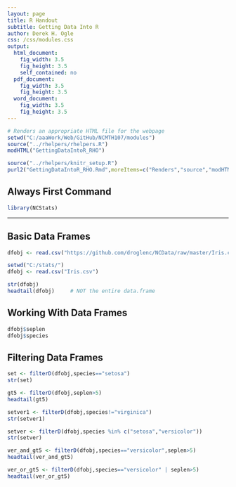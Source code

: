 ```yaml
---
layout: page
title: R Handout
subtitle: Getting Data Into R
author: Derek H. Ogle
css: /css/modules.css
output:
  html_document:
    fig_width: 3.5
    fig_height: 3.5
    self_contained: no
  pdf_document: 
    fig_width: 3.5
    fig_height: 3.5
  word_document:
    fig_width: 3.5
    fig_height: 3.5
---
```

```r
# Renders an appropriate HTML file for the webpage
setwd("C:/aaaWork/Web/GitHub/NCMTH107/modules")
source("../rhelpers/rhelpers.R")
modHTML("GettingDataIntoR_RHO")
```
```r
source("../rhelpers/knitr_setup.R")
purl2("GettingDataIntoR_RHO.Rmd",moreItems=c("Renders","source","modHTML","github.com","NCMTH107"))
```

## Always First Command
```r
library(NCStats)
```

----

## Basic Data Frames
```r
dfobj <- read.csv("https://github.com/droglenc/NCData/raw/master/Iris.csv")
```
```r
setwd("C:/stats/")
dfobj <- read.csv("Iris.csv")
```
```r
str(dfobj)
headtail(dfobj)     # NOT the entire data.frame
```

## Working With Data Frames
```r
dfobj$seplen
dfobj$species
```

## Filtering Data Frames
```r
set <- filterD(dfobj,species=="setosa")
str(set)

gt5 <- filterD(dfobj,seplen>5)
headtail(gt5)

setver1 <- filterD(dfobj,species!="virginica")
str(setver1)

setver <- filterD(dfobj,species %in% c("setosa","versicolor"))
str(setver)

ver_and_gt5 <- filterD(dfobj,species=="versicolor",seplen>5)
headtail(ver_and_gt5)

ver_or_gt5 <- filterD(dfobj,species=="versicolor" | seplen>5)
headtail(ver_or_gt5)
```
